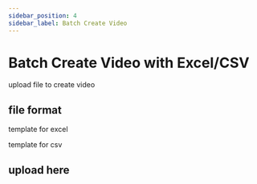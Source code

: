 ```yaml
---
sidebar_position: 4
sidebar_label: Batch Create Video
---
```




# Batch Create Video with Excel/CSV

upload file to create video

## file format

template for excel

template for csv

## upload here


<BatchVideoCreate />
